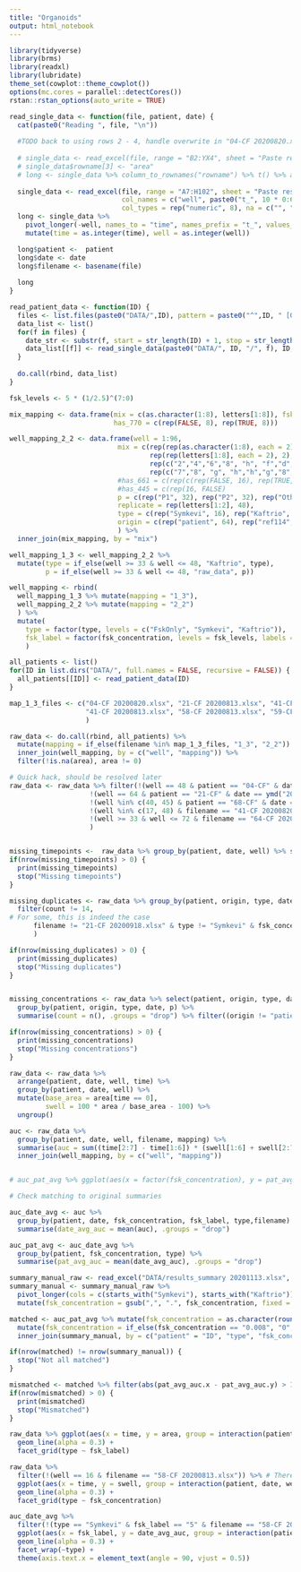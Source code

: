 ```yaml
---
title: "Organoids"
output: html_notebook
---
```


```r
library(tidyverse)
library(brms)
library(readxl)
library(lubridate)
theme_set(cowplot::theme_cowplot())
options(mc.cores = parallel::detectCores())
rstan::rstan_options(auto_write = TRUE)
```

```r


read_single_data <- function(file, patient, date) {
  cat(paste0("Reading ", file, "\n"))
  
  #TODO back to using rows 2 - 4, handle overwrite in "04-CF 20200820.xlsx" explicitly
  
  # single_data <- read_excel(file, range = "B2:YX4", sheet = "Paste results", col_names = c("rowname", paste0("ID",1:(96 * 7)  )))
  # single_data$rowname[3] <- "area"
  # long <- single_data %>% column_to_rownames("rowname") %>% t() %>% as.data.frame()
  
  single_data <- read_excel(file, range = "A7:H102", sheet = "Paste results", 
                            col_names = c("well", paste0("t_", 10 * 0:6)),
                            col_types = rep("numeric", 8), na = c("", "nan"))
  long <- single_data %>%
    pivot_longer(-well, names_to = "time", names_prefix = "t_", values_to = "area") %>%
    mutate(time = as.integer(time), well = as.integer(well))

  long$patient <-  patient
  long$date <- date
  long$filename <- basename(file)
  
  long
}

read_patient_data <- function(ID) {
  files <- list.files(paste0("DATA/",ID), pattern = paste0("^",ID, " [0-9]*\\.xlsx$"))
  data_list <- list()
  for(f in files) {
    date_str <- substr(f, start = str_length(ID) + 1, stop = str_length(f) - 4)
    data_list[[f]] <- read_single_data(paste0("DATA/", ID, "/", f), ID, ymd(date_str))
  }
  
  do.call(rbind, data_list)
}

fsk_levels <- 5 * (1/2.5)^(7:0)

mix_mapping <- data.frame(mix = c(as.character(1:8), letters[1:8]), fsk_concentration = rep(fsk_levels, 2),
                          has_770 = c(rep(FALSE, 8), rep(TRUE, 8)))

well_mapping_2_2 <- data.frame(well = 1:96,
                           mix = c(rep(rep(as.character(1:8), each = 2), 2),
                                   rep(rep(letters[1:8], each = 2), 2), 
                                   rep(c("2","4","6","8", "h", "f","d","b"), each = 2), 
                                   rep(c("7","8", "g", "h","h","g","8","7"), each = 2)), 
                           #has_661 = c(rep(c(rep(FALSE, 16), rep(TRUE, 16)), 2), rep(FALSE, 24), rep(TRUE, 8)),
                           #has_445 = c(rep(16, FALSE)
                           p = c(rep("P1", 32), rep("P2", 32), rep("Other", 32)),
                           replicate = rep(letters[1:2], 48),
                           type = c(rep("Symkevi", 16), rep("Kaftrio", 16), rep("Symkevi", 16), rep("Kaftrio", 16), rep("FskOnly", 16), rep("Other", 16)),
                           origin = c(rep("patient", 64), rep("ref114", 16), rep("ref117", 16))
                           ) %>% 
  inner_join(mix_mapping, by = "mix")

well_mapping_1_3 <- well_mapping_2_2 %>%
  mutate(type = if_else(well >= 33 & well <= 48, "Kaftrio", type),
         p = if_else(well >= 33 & well <= 48, "raw_data", p))

well_mapping <- rbind( 
  well_mapping_1_3 %>% mutate(mapping = "1_3"),
  well_mapping_2_2 %>% mutate(mapping = "2_2")
  ) %>% 
  mutate(
    type = factor(type, levels = c("FskOnly", "Symkevi", "Kaftrio")),
    fsk_label = factor(fsk_concentration, levels = fsk_levels, labels = as.character(round(fsk_levels, 3)))
    )

all_patients <- list()
for(ID in list.dirs("DATA/", full.names = FALSE, recursive = FALSE)) {
  all_patients[[ID]] <- read_patient_data(ID)
}

map_1_3_files <- c("04-CF 20200820.xlsx", "21-CF 20200813.xlsx", "41-CF 20200820.xlsx",
                   "41-CF 20200813.xlsx", "58-CF 20200813.xlsx", "59-CF 20200813.xlsx"
                   )

raw_data <- do.call(rbind, all_patients) %>% 
  mutate(mapping = if_else(filename %in% map_1_3_files, "1_3", "2_2")) %>%
  inner_join(well_mapping, by = c("well", "mapping")) %>%
  filter(!is.na(area), area != 0)

```

```r
# Quick hack, should be resolved later
raw_data <- raw_data %>% filter(!(well == 48 & patient == "04-CF" & date == ymd("20200820")),
                    !(well == 64 & patient == "21-CF" & date == ymd("20200918")),
                    !(well %in% c(40, 45) & patient == "68-CF" & date == ymd("20201021")),
                    !(well %in% c(17, 48) & filename == "41-CF 20200820.xlsx"),
                    !(well >= 33 & well <= 72 & filename == "64-CF 20201002.xlsx")
                    )


missing_timepoints <-  raw_data %>% group_by(patient, date, well) %>% summarise(count = n(), .groups = "drop") %>% filter(count != 7)
if(nrow(missing_timepoints) > 0) {
  print(missing_timepoints)
  stop("Missing timepoints")
}

missing_duplicates <- raw_data %>% group_by(patient, origin, type, date, fsk_concentration, filename) %>% summarise(count = n(), .groups = "drop") %>% 
  filter(count != 14,
# For some, this is indeed the case                                                                                                         
      filename != "21-CF 20200918.xlsx" & type != "Symkevi" & fsk_concentration != 0.02048
      )

if(nrow(missing_duplicates) > 0) {
  print(missing_duplicates)
  stop("Missing duplicates")
}


missing_concentrations <- raw_data %>% select(patient, origin, type, date, p,  fsk_concentration) %>% distinct() %>% 
  group_by(patient, origin, type, date, p) %>%
  summarise(count = n(), .groups = "drop") %>% filter((origin != "patient" & count != 4) | (origin == "patient"  & count != 8))

if(nrow(missing_concentrations) > 0) {
  print(missing_concentrations)
  stop("Missing concentrations")
}
```

```r
raw_data <- raw_data %>%   
  arrange(patient, date, well, time) %>%
  group_by(patient, date, well) %>%
  mutate(base_area = area[time == 0], 
         swell = 100 * area / base_area - 100) %>%
  ungroup()

auc <- raw_data %>%
  group_by(patient, date, well, filename, mapping) %>%
  summarise(auc = sum((time[2:7] - time[1:6]) * (swell[1:6] + swell[2:7]) / 2), .groups = "drop") %>%
  inner_join(well_mapping, by = c("well", "mapping"))


# auc_pat_avg %>% ggplot(aes(x = factor(fsk_concentration), y = pat_avg_auc, color = type, group = type)) + geom_line() + facet_wrap(~patient, ncol = 1) 


```

```r
# Check matching to original summaries

auc_date_avg <- auc %>%
  group_by(patient, date, fsk_concentration, fsk_label, type,filename) %>% 
  summarise(date_avg_auc = mean(auc), .groups = "drop")

auc_pat_avg <- auc_date_avg %>%   
  group_by(patient, fsk_concentration, type) %>% 
  summarise(pat_avg_auc = mean(date_avg_auc), .groups = "drop")

summary_manual_raw <- read_excel("DATA/results_summary 20201113.xlsx", range = "A1:K19") 
summary_manual <- summary_manual_raw %>% 
  pivot_longer(cols = c(starts_with("Symkevi"), starts_with("Kaftrio")), names_to = c("type", "fsk_concentration"), values_to = "pat_avg_auc", names_sep = " ") %>%
  mutate(fsk_concentration = gsub(",", ".", fsk_concentration, fixed = TRUE))

matched <- auc_pat_avg %>% mutate(fsk_concentration = as.character(round(fsk_concentration, 3))) %>%
  mutate(fsk_concentration = if_else(fsk_concentration == "0.008", "0", fsk_concentration)) %>%
  inner_join(summary_manual, by = c("patient" = "ID", "type", "fsk_concentration"))

if(nrow(matched) != nrow(summary_manual)) {
  stop("Not all matched")
}

mismatched <- matched %>% filter(abs(pat_avg_auc.x - pat_avg_auc.y) > 1e-5)
if(nrow(mismatched) > 0) {
  print(mismatched)
  stop("Mismatched")
}
```


```r
raw_data %>% ggplot(aes(x = time, y = area, group = interaction(patient, date, well))) + 
  geom_line(alpha = 0.3) +
  facet_grid(type ~ fsk_label)

raw_data %>% 
  filter(!(well == 16 & filename == "58-CF 20200813.xlsx")) %>% # There is one weird outlier that just moves everything away
  ggplot(aes(x = time, y = swell, group = interaction(patient, date, well))) + 
  geom_line(alpha = 0.3) +
  facet_grid(type ~ fsk_concentration)

```
```r
auc_date_avg %>%
  filter(!(type == "Symkevi" & fsk_label == "5" & filename == "58-CF 20200813.xlsx")) %>% # There is one weird outlier that just moves thee scale away
  ggplot(aes(x = fsk_label, y = date_avg_auc, group = interaction(patient, date))) +
  geom_line(alpha = 0.3) +
  facet_wrap(~type) + 
  theme(axis.text.x = element_text(angle = 90, vjust = 0.5))
```




